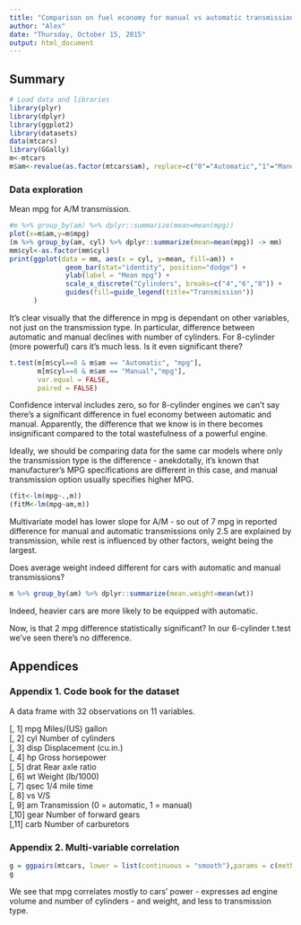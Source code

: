 ```yaml
---
title: "Comparison on fuel economy for manual vs automatic transmission"
author: "Alex"
date: "Thursday, October 15, 2015"
output: html_document
---
```


## Summary

```r
# Load data and libraries
library(plyr)
library(dplyr)
library(ggplot2)
library(datasets)
data(mtcars)
library(GGally)
m<-mtcars
m$am<-revalue(as.factor(mtcars$am), replace=c("0"="Automatic","1"="Manual"))
```

### Data exploration

Mean mpg for A/M transmission.
```r
#m %>% group_by(am) %>% dplyr::summarize(mean=mean(mpg))
plot(x=m$am,y=m$mpg)
(m %>% group_by(am, cyl) %>% dplyr::summarize(mean=mean(mpg)) -> mm)
mm$cyl<-as.factor(mm$cyl)
print(ggplot(data = mm, aes(x = cyl, y=mean, fill=am)) +
              geom_bar(stat="identity", position="dodge") +
              ylab(label = "Mean mpg") +
              scale_x_discrete("Cylinders", breaks=c("4","6","8")) +
              guides(fill=guide_legend(title="Transmission"))
      )
```

It's clear visually that the difference in mpg is dependant on other variables,
not just on the transmission type.
In particular, difference between automatic and manual declines with number
of cylinders. For 8-cylinder (more powerful) cars it's much less. Is it even
significant there?

```r
t.test(m[m$cyl==8 & m$am == "Automatic", "mpg"],
       m[m$cyl==8 & m$am == "Manual","mpg"],
       var.equal = FALSE,
       paired = FALSE)
```

Confidence interval includes zero, so for 8-cylinder engines we can't say
there's a significant difference in fuel economy between automatic and manual.
Apparently, the difference that we know is in there becomes insignificant
compared to the total wastefulness of a powerful engine.

Ideally, we should be comparing data for the same car models where only
the transmission type is the difference - anekdotally, it's known that
manufacturer's MPG specifications are different in this case, and manual
transmission option usually specifies higher MPG.

```r
(fit<-lm(mpg~.,m))
(fitM<-lm(mpg~am,m))
```

Multivariate model has lower slope for A/M - so out of 7 mpg in reported
difference for manual and automatic transmissions only 2.5 are explained
by transmission, while rest is influenced by other factors, weight being
the largest.

Does average weight indeed different for cars with automatic and manual
transmissions?

```r
m %>% group_by(am) %>% dplyr::summarize(mean.weight=mean(wt))
```

Indeed, heavier cars are more likely to be equipped with automatic.

Now, is that 2 mpg difference statistically significant? In our 6-cylinder
t.test we've seen there's no difference.

## Appendices

### Appendix 1. Code book for the dataset

A data frame with 32 observations on 11 variables.

[, 1]         mpg	 Miles/(US) gallon  
[, 2]	 cyl	 Number of cylinders  
[, 3]	 disp	 Displacement (cu.in.)  
[, 4]	 hp	 Gross horsepower  
[, 5]	 drat	 Rear axle ratio  
[, 6]	 wt	 Weight (lb/1000)  
[, 7]	 qsec	 1/4 mile time  
[, 8]	 vs	 V/S  
[, 9]	 am	 Transmission (0 = automatic, 1 = manual)  
[,10]	 gear	 Number of forward gears  
[,11]	 carb	 Number of carburetors

### Appendix 2. Multi-variable correlation

```r
g = ggpairs(mtcars, lower = list(continuous = "smooth"),params = c(method = "loess"))
g
```

We see that mpg correlates mostly to cars' power - expresses ad engine volume
and number of cylinders - and weight, and less to transmission type.